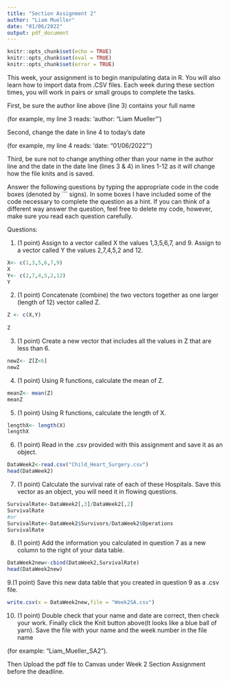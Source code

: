---
title: "Section Assignment 2"
author: "Liam Mueller"
date: "01/06/2022"
output: pdf_document
---

```{r setup, include=FALSE}
knitr::opts_chunk$set(echo = TRUE)
knitr::opts_chunk$set(eval = TRUE)
knitr::opts_chunk$set(error = TRUE)
```

This week, your assignment is to begin manipulating data in R. You will also learn how to import data from .CSV files. Each week during these section times, you will work in pairs or small groups to complete the tasks. 


First, be sure the author line above (line 3) contains your full name 

  (for example, my line 3 reads: 'author: "Liam Mueller" ') 
  
Second, change the date in line 4 to today's date
  
  (for example, my line 4 reads: 'date: "01/06/2022" ') 

Third, be sure not to change anything other than your name in the author line and the date in the date line (lines 3 & 4) in lines 1-12 as it will change how the file knits and is saved. 

Answer the following questions by typing the appropriate code in the code boxes (denoted by ``` signs). In some boxes I have included some of the code necessary to complete the question as a hint. If you can think of a different way answer the question, feel free to delete my code, however, make sure you read each question carefully. 


\newpage

Questions:

1. (1 point) Assign to a vector called X the values 1,3,5,6,7, and 9. Assign to a vector called Y the values 2,7,4,5,2 and 12.

```{r}
X<- c(1,3,5,6,7,9)
X
Y<- c(2,7,4,5,2,12)
Y
```
\newpage

2. (1 point) Concatenate (combine) the two vectors together as one larger (length of 12) vector called Z.
```{r}
Z <- c(X,Y)
  
Z  
```
\newpage

3. (1 point) Create a new vector that includes all the values in Z that are less than 6.
```{r}
newZ<- Z[Z<6]
newZ
```
\newpage

4. (1 point) Using R functions, calculate the mean of Z.
```{r}
meanZ<- mean(Z)
meanZ
```
\newpage

5. (1 point) Using R functions, calculate the length of X.
```{r}
lengthX<- length(X)
lengthX
```
\newpage

6. (1 point) Read in the .csv provided with this assignment and save it as an object.
```{r}
DataWeek2<-read.csv("Child_Heart_Surgery.csv")
head(DataWeek2)
```
\newpage

7. (1 point) Calculate the survival rate of each of these Hospitals. Save this vector as an object, you will need it in flowing questions.
```{r}
SurvivalRate<-DataWeek2[,3]/DataWeek2[,2]
SurvivalRate
#or
SurvivalRate<-DataWeek2$Survivors/DataWeek2$Operations
SurvivalRate

```
\newpage

8. (1 point) Add the information you calculated in question 7 as a new column to the right of your data table.
```{r}
DataWeek2new<-cbind(DataWeek2,SurvivalRate)
head(DataWeek2new)
```



\newpage

9.(1 point) Save this new data table that you created in question 9 as a .csv file.
```{r}
write.csv(x = DataWeek2new,file = "Week2SA.csv")
```
\newpage

10. (1 point) Double check that your name and date are correct, then check your work. Finally click the Knit button above(It looks like a blue ball of yarn). Save the file with your name and the week number in the file name 

  (for example: "Liam_Mueller_SA2").  
  
Then Upload the pdf file to Canvas under Week 2 Section Assignment before the deadline.
